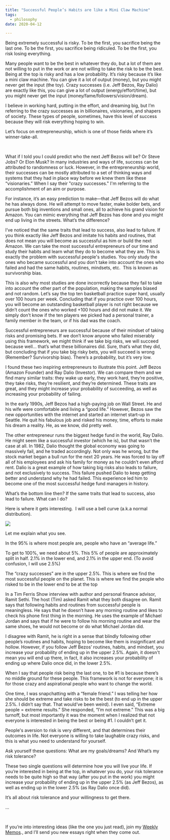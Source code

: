 ```yaml
---
title: "Successful People’s Habits are like a Mini Claw Machine"
tags:
  - philosophy
date: 2020-04-12

---
```

Being extremely successful is risky. To be the first, you sacrifice being the last one. To be the first, you sacrifice being ridiculed. To be the first, you risk losing everything. 

Many people want to be the best in whatever they do, but a lot of them are not willing to put in the work or are not willing to take the risk to be the best. Being at the top is risky and has a low probability. It’s risky because it’s like a mini claw machine. You can give it a lot of output (money), but you might never get the input (the toy). Crazy successes (i.e. Jeff Bezos, Ray Dalio) are exactly like this, you can give a lot of output (energy/effort/time), but you might never get the input (money/fame/followers/vision/dream). 

I believe in working hard, putting in the effort, and dreaming big, but I’m referring to the crazy successes as in billionaires, visionaries, and shapers of society. These types of people, sometimes, have this level of success because they will risk everything hoping to win.

Let’s focus on entrepreneurship, which is one of those fields where it’s winner-take-all.

 

What if I told you I could predict who the next Jeff Bezos will be? Or Steve Jobs? Or Elon Musk? In many industries and ways of life, success can be attributed to randomness or luck. However, in the entrepreneurship world, their successes can be mostly attributed to a set of thinking ways and systems that they had in place way before we knew them like these “visionaries.” When I say their "crazy successes." I'm referring to the accomplishment of an aim or purpose.

For instance, it’s an easy prediction to make—that Jeff Bezos will do what he has always done. He will attempt to move faster, make bolder bets, and pursue both big inventions and small ones, all to achieve his grand vision for Amazon. You can mimic everything that Jeff Bezos has done and you might end up living in the streets. What’s the difference?

I’ve noticed that the same traits that lead to success, also lead to failure. If you think exactly like Jeff Bezos and imitate his habits and routines, that does not mean you will become as successful as him or build the next Amazon. We can take the most successful entrepreneurs of our time and study their habits and learn what they do to become what they are. This is exactly the problem with successful people's studies. You only study the ones who became successful and you don’t take into account the ones who failed and had the same habits, routines, mindsets, etc.  This is known as survivorship bias. 

This is also why most studies are done incorrectly because they fail to take into account the other part of the population, making the samples biased and not random. Let’s say the top ten basketball practice super hard, usually over 100 hours per week. Concluding that if you practice over 100 hours, you will become an outstanding basketball player is not right because we didn’t count the ones who worked +100 hours and did not make it. We simply don’t know if the ten players we picked had a personal trainer, a family member in the team, or if his dad was the coach. 

Successful entrepreneurs are successful because of their mindset of taking risks and promising bets. If we don’t know anyone who failed miserably using this framework, we might think if we take big risks, we will succeed because well… that’s what these billionaires did. Sure, that’s what they did, but concluding that if you take big risky bets, you will succeed is wrong (Remember? Survivorship bias). There’s a probability, but it’s very low. 

I found these two inspiring entrepreneurs to illustrate this point. Jeff Bezos (Amazon Founder) and Ray Dalio (Investor). We can compare them and we find many similar traits: they wake up early, they work hard, they’re positive, they take risks, they’re resilient, and they’re determined. These traits are great, and they might increase your probability of succeeding, as well as increasing your probability of failing. 

In the early 1990s, Jeff Bezos had a high-paying job on Wall Street. He and his wife were comfortable and living a “good life.” However, Bezos saw the new opportunities with the internet and started an internet start-up in Seattle. He quit his fabulous job and risked his money, time, efforts to make his dream a reality. He, as we know, did pretty well. 

The other entrepreneur runs the biggest hedge fund in the world, Ray Dalio. He might seem like a successful investor (which he is), but that wasn’t the case at all. In 1982, Dalio thought the global economy was going to massively fail, and he traded accordingly. Not only was he wrong, but the stock market began a bull run for the next 20 years. He was forced to lay off all of his employees and ask his family for money as he couldn’t even afford rent. Dalio is a great example of how taking big risks also leads to failure, and not exclusively to success. This failure pushed Dalio to keep getting better and understand why he had failed. This experience led him to become one of the most successful hedge fund managers in history. 

What’s the bottom line then? If the same traits that lead to success, also lead to failure. What can I do?

Here is where it gets interesting.  I will use a bell curve (a.k.a normal distribution).

<Image src="/images/clawmachine.png" width={760} height={640}/>

Let me explain what you see. 

In the 95% is where most people are, people who have an “average life.” 

To get to 100%, we need about 5%. This 5% of people are approximately split in half. 2.1% in the lower end, and 2.1% in the upper end. (To avoid confusion, I will use 2.5%)

The “crazy successes” are in the upper 2.5%. This is where we find the most successful people on the planet. This is where we find the people who risked to be in the lower end to be at the top

In a Tim Ferris Show interview with author and personal finance advisor, Ramit Sethi. The host (Tim) asked Ramit what they both disagree on. Ramit says that following habits and routines from successful people is meaningless. He says that he doesn’t have any morning routine and likes to check his phone first thing in the morning. He uses the example of Michael Jordan and says that if he were to follow his morning routine and wear the same shoes, he would not become or do what Michael Jordan did. 

I disagree with Ramit, he is right in a sense that blindly following other people’s routines and habits, hoping to become like them is insignificant and hollow. However, if you follow Jeff Bezos’ routines, habits, and mindset, you increase your probability of ending up in the upper 2.5%. Again, it doesn't mean you will end up there, in fact, it also increases your probability of ending up where Dalio once did, in the lower 2.5%. 

When I say that people risk being the last one, to be #1 is because there’s no middle ground for these people. This framework is not for everyone; it is for those crazy and aspirational people who want to change the world.

One time, I was snapchatting with a “female friend.” I was telling her how she should be extreme and take risks to be the best (to end up in the upper 2.5%. I didn’t say that. That would’ve been weird). I even said, “Extreme people = extreme results.” She responded, “I’m not extreme.” This was a big turnoff, but most importantly it was the moment when I realized that not everyone is interested in being the best or being #1. I couldn’t get it. 

People's aversion to risk is very different, and that determines their outcomes in life. Not everyone is willing to take laughable crazy risks, and this is what you need to understand for yourself. 

Ask yourself these questions: What are my goals/dreams? And What’s my risk tolerance?

These two single questions will determine how you will live your life. If you’re interested in being at the top, in whatever you do, your risk tolerance needs to be quite high so that way (after you put in the work) you might increase your probability of ending up in the upper 2.5% (as Jeff Bezos), as well as ending up in the lower 2.5% (as Ray Dalio once did). 

It’s all about risk tolerance and your willingness to get there.  


...

<p>&nbsp;  </p>


If you’re into interesting ideas (like the one you just read), join my <a href="https://juandavidcampolargo.substack.com/" target="_blank">Weekly Memos</a>., and I’ll send you new essays right when they come out. 

